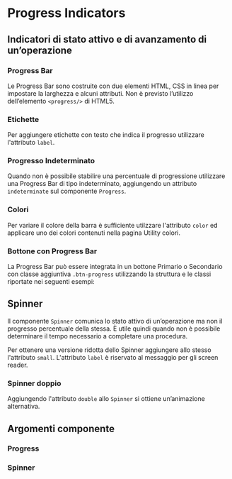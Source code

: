 
<Meta title='Documentazione/Componenti/Progress' of={Progress} />

# Progress Indicators

## Indicatori di stato attivo e di avanzamento di un’operazione

### Progress Bar

Le Progress Bar sono costruite con due elementi HTML, CSS in linea per impostare la larghezza e alcuni attributi. Non è previsto l’utilizzo dell’elemento `<progress/>` di HTML5.

<Canvas>
  <Story id='componenti-progress-indicators--esempio' />
</Canvas>

### Etichette

Per aggiungere etichette con testo che indica il progresso utilizzare l'attributo `label`.

<Canvas>
  <Story id='componenti-progress-indicators--etichette' />
</Canvas>

### Progresso Indeterminato

Quando non è possibile stabilire una percentuale di progressione utilizzare una Progress Bar di tipo indeterminato, aggiungendo un attributo `indeterminate` sul componente `Progress`.

<Canvas>
  <Story id='componenti-progress-indicators--progresso-indeterminato' />
</Canvas>

### Colori

Per variare il colore della barra è sufficiente utilzzare l'attributo `color` ed applicare uno dei colori contenuti nella pagina <LinkTo kind="documentazione-utilities-colori--colori-sfondo#colore-di-sfondo">Utility colori</LinkTo>.

<Canvas>
  <Story id='componenti-progress-indicators--colori' />
</Canvas>

### Bottone con Progress Bar

La Progress Bar può essere integrata in un bottone Primario o Secondario con classe aggiuntiva `.btn-progress` utilizzando la struttura e le classi riportate nei seguenti esempi:

<Canvas>
  <Story id='componenti-progress-indicators--bottone-con-progress-bar' />
</Canvas>

## Spinner

Il componente `Spinner` comunica lo stato attivo di un’operazione ma non il progresso percentuale della stessa. È utile quindi quando non è possibile determinare il tempo necessario a completare una procedura.

Per ottenere una versione ridotta dello Spinner aggiungere allo stesso l'attributo `small`.
L'attributo `label` è riservato al messaggio per gli screen reader.

<Canvas>
  <Story id='componenti-progress-indicators-spinners--esempio' />
</Canvas>

### Spinner doppio

Aggiungendo l'attributo `double` allo `Spinner` si ottiene un’animazione alternativa.

<Canvas>
  <Story id='componenti-progress-indicators-spinners--spinner-doppio' />
</Canvas>

## Argomenti componente

### Progress

<ArgsTable of={Progress} />

### Spinner

<ArgsTable of={Spinner} />
